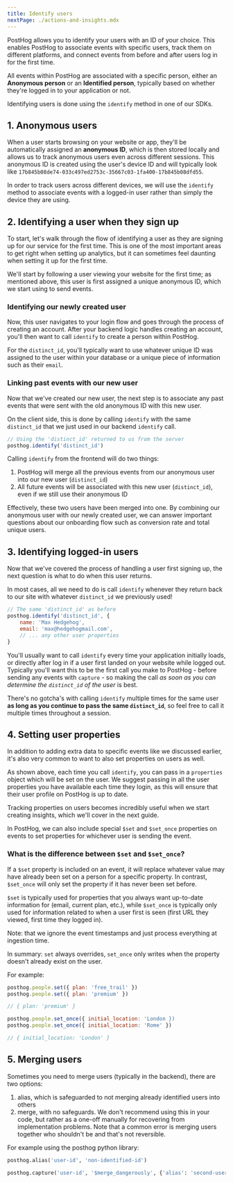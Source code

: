 ```yaml
---
title: Identify users
nextPage: ./actions-and-insights.mdx
---
```



PostHog allows you to identify your users with an ID of your choice. This enables PostHog to associate events with specific users, track them on different platforms, and connect events from before and after users log in for the first time.

All events within PostHog are associated with a specific person, either an **Anonymous person** or an **Identified person**, typically based on whether they're logged in to your application or not.

Identifying users is done using the `identify` method in one of our SDKs.

## 1. Anonymous users

When a user starts browsing on your website or app, they'll be automatically assigned an **anonymous ID**, which is then stored locally and allows us to track anonymous users even across different sessions.
This anonymous ID is created using the user's device ID and will typically look like `17b845b08de74-033c497ed2753c-35667c03-1fa400-17b845b08dfd55`.

In order to track users across different devices, we will use the `identify` method to associate events with a logged-in user rather than simply the device they are using.

## 2. Identifying a user when they sign up

To start, let's walk through the flow of identifying a user as they are signing up for our service for the first time.
This is one of the most important areas to get right when setting up analytics, but it can sometimes feel daunting when setting it up for the first time.

We'll start by following a user viewing your website for the first time; as mentioned above, this user is first assigned a unique anonymous ID, which we start using to send events.

### Identifying our newly created user

Now, this user navigates to your login flow and goes through the process of creating an account.
After your backend logic handles creating an account, you'll then want to call `identify` to create a person within PostHog.

<IdentifyUserBackend />

For the `distinct_id`, you'll typically want to use whatever unique ID was assigned to the user within your database or a unique piece of information such as their `email`.

### Linking past events with our new user

Now that we've created our new user, the next step is to associate any past events that were sent with the old anonymous ID with this new user.

On the client side, this is done by calling `identify` with the same `distinct_id` that we just used in our backend `identify` call.

```js
// Using the 'distinct_id' returned to us from the server
posthog.identify('distinct_id')
```

Calling `identify` from the frontend will do two things:

1. PostHog will merge all the previous events from our anonymous user into our new user (`distinct_id`)
2. All future events will be associated with this new user (`distinct_id`), even if we still use their anonymous ID

Effectively, these two users have been merged into one.
By combining our anonymous user with our newly created user, we can answer important questions about our onboarding flow such as conversion rate and total unique users.

## 3. Identifying logged-in users

Now that we've covered the process of handling a user first signing up, the next question is what to do when this user returns.

In most cases, all we need to do is call `identify` whenever they return back to our site with whatever `distinct_id` we previously used!

```js
// The same 'distinct_id' as before
posthog.identify('distinct_id', {
    name: 'Max Hedgehog',
    email: 'max@hedgehogmail.com',
    // ... any other user properties
}
```

You'll usually want to call `identify` every time your application initially loads, or directly after log in if a user first landed on your website while logged out.
Typically you'll want this to be the first call you make to PostHog - before sending any events with `capture` - so making the call _as soon as you can determine the `distinct_id` of the user_ is best.

There's no gotcha's with calling `identify` multiple times for the same user **as long as you continue to pass the same `distinct_id`**, so feel free to call it multiple times throughout a session.

## 4. Setting user properties

In addition to adding extra data to specific events like we discussed earlier, it's also very common to want to also set properties on users as well.

As shown above, each time you call `identify`, you can pass in a `properties` object which will be set on the user. We suggest passing in all the user properties you have available each time they login, as this will ensure that their user profile on PostHog is up to date.

Tracking properties on users becomes incredibly useful when we start creating insights, which we'll cover in the next guide.

In PostHog, we can also include special `$set` and `$set_once` properties on events to set properties for whichever user is sending the event.

### What is the difference between `$set` and `$set_once`?

If a `$set` property is included on an event, it will replace whatever value may have already been set on a person for a specific property.
In contrast, `$set_once` will only set the property if it has never been set before.

`$set` is typically used for properties that you always want up-to-date information for (email, current plan, etc.), while `$set_once` is typically only used for information related to when a user first is seen (first URL they viewed, first time they logged in).

Note: that we ignore the event timestamps and just process everything at ingestion time.

In summary: `set` always overrides, `set_once` only writes when the property doesn't already exist on the user.

For example:

```js
posthog.people.set({ plan: 'free_trail' })
posthog.people.set({ plan: 'premium' })

// { plan: 'premium' }

posthog.people.set_once({ initial_location: 'London })
posthog.people.set_once({ initial_location: 'Rome' })

// { initial_location: 'London' }
```

## 5. Merging users

Sometimes you need to merge users (typically in the backend), there are two options:
1. alias, which is safeguarded to not merging already identified users into others
2. merge, with no safeguards. We don't recommend using this in your code, but rather as a one-off manually for recovering from implementation problems. Note that a common error is merging users together who shouldn't be and that's not reversible.

For example using the posthog python library:

```py
posthog.alias('user-id', 'non-identified-id')

posthog.capture('user-id', '$merge_dangerously', {'alias': 'second-user-id'})
```
